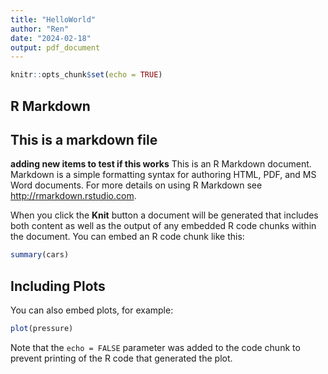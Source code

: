 ```yaml
---
title: "HelloWorld"
author: "Ren"
date: "2024-02-18"
output: pdf_document
---
```


```r
knitr::opts_chunk$set(echo = TRUE)
```

## R Markdown
## This is a markdown file

**adding new items to test if this works**
This is an R Markdown document. Markdown is a simple formatting syntax for authoring HTML, PDF, and MS Word documents. For more details on using R Markdown see <http://rmarkdown.rstudio.com>.

When you click the **Knit** button a document will be generated that includes both content as well as the output of any embedded R code chunks within the document. You can embed an R code chunk like this:

```r
summary(cars)
```

## Including Plots

You can also embed plots, for example:

```r
plot(pressure)
```

Note that the `echo = FALSE` parameter was added to the code chunk to prevent printing of the R code that generated the plot.
